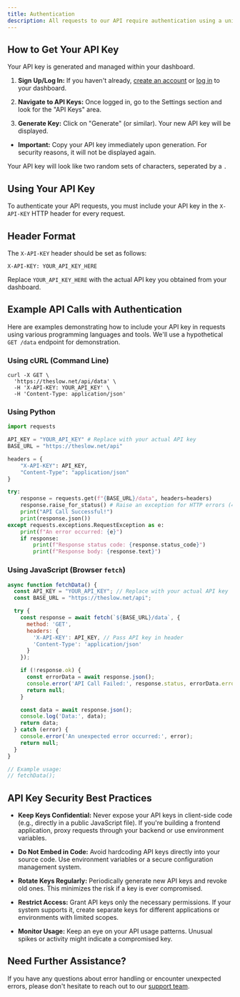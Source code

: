 ```yaml
---
title: Authentication
description: All requests to our API require authentication using a unique API key. This ensures that only authorized applications can access your data and perform actions on your behalf.
---
```


## How to Get Your API Key
Your API key is generated and managed within your dashboard.

1. **Sign Up/Log In:** If you haven't already, [create an account](https://theslow.net/signup) or [log in](https://theslow.net/login) to your dashboard.

2. **Navigate to API Keys:** Once logged in, go to the Settings section and look for the "API Keys" area.

3. **Generate Key:** Click on "Generate" (or similar). Your new API key will be displayed.

- **Important:** Copy your API key immediately upon generation. For security reasons, it will not be displayed again.

Your API key will look like two random sets of characters, seperated by a ``.`` 

## Using Your API Key
To authenticate your API requests, you must include your API key in the ``X-API-KEY`` HTTP header for every request.

## Header Format
The ``X-API-KEY`` header should be set as follows:

``X-API-KEY: YOUR_API_KEY_HERE``

Replace ``YOUR_API_KEY_HERE`` with the actual API key you obtained from your dashboard.

## Example API Calls with Authentication
Here are examples demonstrating how to include your API key in requests using various programming languages and tools. We'll use a hypothetical ``GET /data`` endpoint for demonstration.

### Using cURL (Command Line)
```
curl -X GET \
  'https://theslow.net/api/data' \
  -H 'X-API-KEY: YOUR_API_KEY' \
  -H 'Content-Type: application/json'
```
### Using Python
```python
import requests

API_KEY = "YOUR_API_KEY" # Replace with your actual API key
BASE_URL = "https://theslow.net/api"

headers = {
    "X-API-KEY": API_KEY,
    "Content-Type": "application/json"
}

try:
    response = requests.get(f"{BASE_URL}/data", headers=headers)
    response.raise_for_status() # Raise an exception for HTTP errors (4xx or 5xx)
    print("API Call Successful!")
    print(response.json())
except requests.exceptions.RequestException as e:
    print(f"An error occurred: {e}")
    if response:
        print(f"Response status code: {response.status_code}")
        print(f"Response body: {response.text}")
```
### Using JavaScript (Browser ``fetch``)
```js
async function fetchData() {
  const API_KEY = "YOUR_API_KEY"; // Replace with your actual API key
  const BASE_URL = "https://theslow.net/api";

  try {
    const response = await fetch(`${BASE_URL}/data`, {
      method: 'GET',
      headers: {
        'X-API-KEY': API_KEY, // Pass API key in header
        'Content-Type': 'application/json'
      }
    });

    if (!response.ok) {
      const errorData = await response.json();
      console.error('API Call Failed:', response.status, errorData.error);
      return null;
    }

    const data = await response.json();
    console.log('Data:', data);
    return data;
  } catch (error) {
    console.error('An unexpected error occurred:', error);
    return null;
  }
}

// Example usage:
// fetchData();
```

## API Key Security Best Practices
- **Keep Keys Confidential:** Never expose your API keys in client-side code (e.g., directly in a public JavaScript file). If you're building a frontend application, proxy requests through your backend or use environment variables.

- **Do Not Embed in Code:** Avoid hardcoding API keys directly into your source code. Use environment variables or a secure configuration management system.

- **Rotate Keys Regularly:** Periodically generate new API keys and revoke old ones. This minimizes the risk if a key is ever compromised.

- **Restrict Access:** Grant API keys only the necessary permissions. If your system supports it, create separate keys for different applications or environments with limited scopes.

- **Monitor Usage:** Keep an eye on your API usage patterns. Unusual spikes or activity might indicate a compromised key.

## Need Further Assistance?
If you have any questions about error handling or encounter unexpected errors, please don't hesitate to reach out to our [support team](https://theslow.net/dashboard#support).